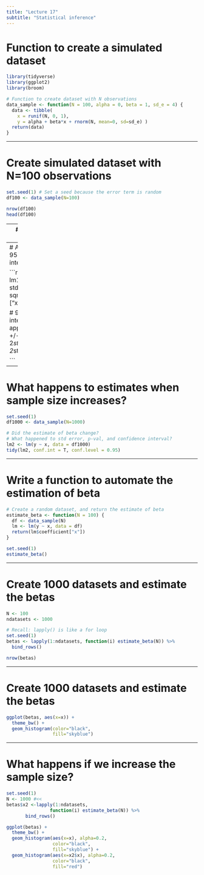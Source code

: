 ---
title: "Lecture 17"
subtitle: "Statistical inference"
---


# Function to create a simulated dataset 

```{r}
library(tidyverse)
library(ggplot2)
library(broom)

# Function to create dataset with N observations
data_sample <- function(N = 100, alpha = 0, beta = 1, sd_e = 4) {
  data <- tibble(
    x = runif(N, 0, 1),
    y = alpha + beta*x + rnorm(N, mean=0, sd=sd_e) )
  return(data)
}
```

---

# Create simulated dataset with N=100 observations

```{r}
set.seed(1) # Set a seed because the error term is random
df100 <- data_sample(N=100)

nrow(df100)
head(df100)

```

---
# Try it: estimate beta using OLS

```{r, eval=F}
# Estimate y = alpha + beta*x + e
lm1 <- 
  
# What is the standard error of beta? p-val and 95% confidence interval?
# Is the estimate statistically significant at 95% confidence level?
tidy(lm1, conf.int = T, conf.level = 0.95)
```


---
# Approximate the 95% confidence interval

```{r, eval=F}

beta <- lm1$coefficients["x"]
stderr <- sqrt(diag(vcov(lm1)))["x"]

# 95% confidence interval is approximately beta +/- 2 stderrs
beta - 2*stderr
beta + 2*stderr

```

---

# What happens to estimates when sample size increases?

```{r}
set.seed(1)
df1000 <- data_sample(N=1000)

# Did the estimate of beta change?
# What happened to std error, p-val, and confidence interval?
lm2 <- lm(y ~ x, data = df1000)
tidy(lm2, conf.int = T, conf.level = 0.95)
```

---

# Write a function to automate the estimation of beta

```{r}

# Create a random dataset, and return the estimate of beta
estimate_beta <- function(N = 100) {
  df <- data_sample(N)
  lm <- lm(y ~ x, data = df)
  return(lm$coefficient["x"])
}

set.seed(1)
estimate_beta()

```

---

# Create 1000 datasets and estimate the betas

```{r}
N <- 100
ndatasets <- 1000

# Recall: lapply() is like a for loop
set.seed(1)
betas <- lapply(1:ndatasets, function(i) estimate_beta(N)) %>% 
  bind_rows()

nrow(betas)

```

---

# Create 1000 datasets and estimate the betas


```{r}

ggplot(betas, aes(x=x)) + 
  theme_bw() + 
  geom_histogram(color="black", 
                 fill="skyblue")
```


---

# What happens if we increase the sample size?


```{r}
set.seed(1)
N <- 1000 #<<
betas$x2 <-lapply(1:ndatasets,
                function(i) estimate_beta(N)) %>% 
       bind_rows()

ggplot(betas) + 
  theme_bw() + 
  geom_histogram(aes(x=x), alpha=0.2,
                 color="black", 
                 fill="skyblue") + 
  geom_histogram(aes(x=x2$x), alpha=0.2,
                 color="black", 
                 fill="red")
```

